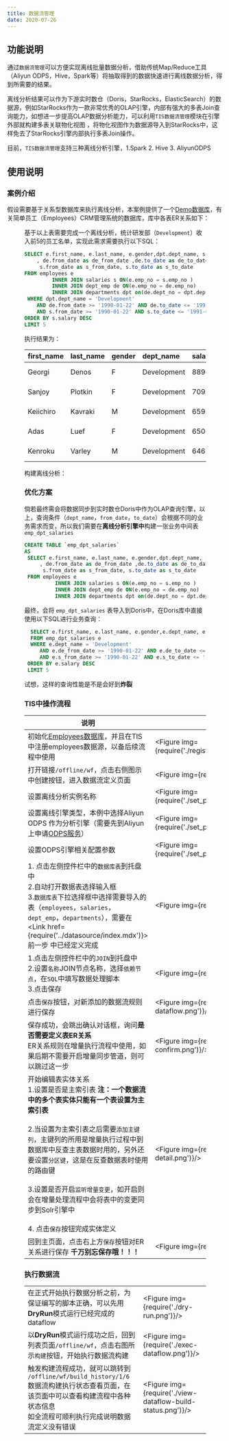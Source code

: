 ```yaml
---
title: 数据流管理
date: 2020-07-26
---
```


## 功能说明

 通过`数据流管理`可以方便实现离线批量数据分析，借助传统Map/Reduce工具（Aliyun ODPS，Hive，Spark等）将抽取得到的数据快速进行离线数据分析，得到所需要的结果。

 离线分析结果可以作为下游实时数仓（Doris，StarRocks，ElasticSearch）的数据源，例如StarRocks作为一款非常优秀的OLAP引擎，内部有强大的多表Join查询能力，如想进一步提高OLAP数据分析能力，可以利用`TIS数据流管理`模块在引擎外部就构建多表关联物化视图
 ，将物化视图作为数据源导入到StarRocks中，这样免去了StarRocks引擎内部执行多表Join操作。
 
 目前，`TIS数据流管理`支持三种离线分析引擎，1.Spark 2. Hive 3. AliyunODPS


## 使用说明

### 案例介绍

假设需要基于关系型数据库来执行离线分析，本案例提供了一个[Demo数据库](https://gitee.com/qlangtech/test_db)，有关简单员工（Employees）CRM管理系统的数据库，库中各表ER关系如下：
<Figure img={require('./employees_db_er.png')}/>

基于以上表需要完成一个离线分析，统计研发部（`Development`）收入前5的员工名单，实现此需求需要执行以下SQL：

```sql
SELECT e.first_name, e.last_name, e.gender,dpt.dept_name, s.salary 
    , de.from_date as de_from_date ,de.to_date as de_to_date , 
     s.from_date as s_from_date, s.to_date as s_to_date
FROM employees e
         INNER JOIN salaries s ON(e.emp_no = s.emp_no )
         INNER JOIN dept_emp de ON(e.emp_no = de.emp_no)
         INNER JOIN departments dpt on(de.dept_no = dpt.dept_no)
 WHERE dpt.dept_name = 'Development' 
    AND de.from_date >= '1990-01-22' AND de.to_date <= '1991-01-22' 
    AND s.from_date >= '1990-01-22' AND s.to_date <= '1991-01-22'
ORDER BY s.salary DESC
LIMIT 5
```

执行结果为：

| first\_name | last\_name | gender | dept\_name | salary | de\_from\_date | de\_to\_date | s\_from\_date | s\_to\_date |
| :--- | :--- | :--- | :--- | :--- | :--- | :--- | :--- | :--- |
| Georgi | Denos | F | Development | 88947 | 1990-04-18 | 1990-05-04 | 1990-04-18 | 1990-05-04 |
| Sanjoy | Plotkin | F | Development | 70931 | 1990-04-11 | 1990-05-27 | 1990-03-26 | 1990-05-27 |
| Keiichiro | Kavraki | M | Development | 65989 | 1990-02-26 | 1990-04-11 | 1990-02-26 | 1990-04-11 |
| Adas | Luef | F | Development | 65061 | 1990-07-09 | 1990-12-22 | 1990-07-09 | 1990-12-22 |
| Kenroku | Varley | M | Development | 64622 | 1990-04-22 | 1991-01-20 | 1990-10-26 | 1991-01-20 |

构建离线分析：

### 优化方案

倘若最终需会将数据同步到实时数仓Doris中作为OLAP查询引擎，以上，查询条件（`dept_name`，`from_date`，`to_date`）会根据不同的业务需求而变，所以我们需要在**离线分析引擎中**构建一张业务中间表`emp_dpt_salaries`

```sql
CREATE TABLE `emp_dpt_salaries`
AS
 SELECT e.first_name, e.last_name, e.gender,dpt.dept_name, s.salary 
     , de.from_date as de_from_date ,de.to_date as de_to_date , 
      s.from_date as s_from_date, s.to_date as s_to_date
 FROM employees e
          INNER JOIN salaries s ON(e.emp_no = s.emp_no )
          INNER JOIN dept_emp de ON(e.emp_no = de.emp_no)
          INNER JOIN departments dpt on(de.dept_no = dpt.dept_no)
```
最终，会将 `emp_dpt_salaries` 表导入到Doris中，在Doris库中直接使用以下SQL进行业务查询：

```sql
  SELECT e.first_name, e.last_name, e.gender,e.dept_name, e.salary 
  FROM emp_dpt_salaries e
  WHERE e.dept_name = 'Development' 
     AND e.de_from_date >= '1990-01-22' AND e.de_to_date <= '1991-01-22' 
     AND e.s_from_date >= '1990-01-22' AND e.s_to_date <= '1991-01-22'
 ORDER BY e.salary DESC
 LIMIT 5
```
试想，这样的查询性能是不是会好到**炸裂**

### TIS中操作流程

|说明|图示|
|--|--|
| 初始化[Employees数据库](https://gitee.com/qlangtech/test_db)，并且在TIS中注册employees数据源，以备后续流程中使用|<Figure img={require('./register_employee_db.png')}/> |
| 打开链接`/offline/wf`，点击右侧图示中创建按钮，进入数据流定义页面 | <Figure img={require('./entry.png')}/>  |
| 设置离线分析实例名称|<Figure img={require('./set_parser_instance_name.png')}/>|
| 设置离线引擎类型，本例中选择Aliyun ODPS 作为分析引擎（需要先到Aliyun上申请[ODPS服务](https://maxcompute.console.aliyun.com/)） |<Figure img={require('./set_parser_engine_type.png')}/>|
| 设置ODPS引擎相关配置参数 | <Figure img={require('./set_parser_engine_props.png')}/>|
|1. 点击左侧控件栏中的`数据库表`到托盘中 <br/> 2.自动打开数据表选择输入框<br/> 3.`数据库表`下拉选择框中选择需要导入的表（`employees`，`salaries`，`dept_emp`，`departments`），需要在 <Link href={require('../datasource/index.mdx')}>前一步</Link> 中已经定义完成   | <Figure img={require('./add-table.png')}/> |
|1.点击左侧控件栏中的`JOIN`到托盘中  <br/> 2.设置`名称`JOIN节点名称，选择`依赖节点`，在`SQL`中填写数据处理脚本 <br/> 3.点击保存 | <Figure img={require('./add-joiner.png')}/>|
| 点击`保存`按钮，对新添加的数据流规则进行保存 | <Figure img={require('./save-dataflow.png')}/> |
| 保存成功，会跳出确认对话框，询问**是否需要定义表ER关系** <br/> ER关系规则在增量执行流程中使用，如果后期不需要开启增量同步管道，则可以跳过这一步 | <Figure img={require('./define-er-confirm.png')}/> |
| 开始编辑表实体关系 <br/> 1.设置是否是主索引表 **注：一个数据流中的多个表实体只能有一个表设置为主索引表** <br/><br/> 2.当设置为主索引表之后需要`添加主键列`，主键列的所用是增量执行过程中到数据库中反查主表数据时用的，另外还要设置`分区键`，这是在反查数据表时使用的路由键 <br/><br/> 3.设置是否开启`监听增量变更`，如开启则会在增量处理流程中会将表中的变更同步到Solr引擎中 <br/> <br/> 4. 点击`保存`按钮完成实体定义 | <Figure img={require('./define-entity-detail.png')}/> |
| 回到主页面，点击右上方`保存`按钮对ER关系进行保存 **千万别忘保存哦！！！**| <Figure img={require('./save-er.png')}/>|



### 执行数据流
|||
|--|--|
|在正式开始执行数据分析之前，为保证编写的脚本正确，可以先用**DryRun**模式运行已经完成的dataflow  | <Figure img={require('./dry-run.png')}/> |
|  以**DryRun**模式运行成功之后，回到列表页面`/offline/wf`，点击右图所示`构建`按钮，开始执行数据流构建  | <Figure img={require('./exec-dataflow.png')}/> |
| 触发构建流程成功，就可以跳转到 `/offline/wf/build_history/1/6` 数据流构建执行状态查看页面，在该页面中可以查看构建流程中各种状态信息 <br/> 如全流程可顺利执行完成说明数据流定义没有错误  | <Figure img={require('./view-dataflow-build-status.png')}/>|
